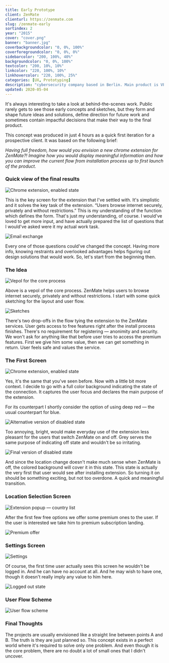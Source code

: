 ```yaml
---
title: Early Prototype
client: ZenMate
clienturl: https://zenmate.com
slug: /zenmate-early
sortindex: 2
year: "2015"
cover: "cover.png"
banner: "banner.jpg"
coverbackgroundcolor: "0, 0%, 100%"
coverforegroundcolor: "0, 0%, 0%"
sidebarcolor: "200, 100%, 40%"
backgroundcolor: "0, 0%, 100%"
textcolor: "200, 10%, 10%"
linkcolor: "220, 100%, 10%"
linkhovercolor: "220, 100%, 25%"
categories: [UX, Prototyping]
description: "cybersecurity company based in Berlin. Main product is VPN service and clients for desktop and mobile platforms."
updated: 2020-05-04
---
```



It's always interesting to take a look at behind-the-scenes work. Public rarely gets to see those early concepts and sketches, but they form and shape future ideas and solutions, define direction for future work and sometimes contain impactful decisions that make their way to the final product.

This concept was produced in just 4 hours as a quick first iteration for a prospective client. It was based on the following brief:

_Having full freedom, how would you envision a new chrome extension for ZenMate?! Imagine how you would display meaningful information and how you can improve the current flow from installation process up to first launch of the product._

### Quick view of the final results

![Chrome extension, enabled state](./final.png)

This is the key screen for the extension that I've settled with. It's simplistic and it solves the key task of the extension. “Users browse internet securely, privately and without restrictions.” This is my understanding of the function which defines the form. That's just my understanding, of course. I would've loved to get more input, and have actually prepared the list of questions that I would've asked were it my actual work task.

![Email exchange](./email.png)

Every one of those questions could've changed the concept. Having more info, knowing restraints and overlooked advantages helps figuring out design solutions that would work. So, let's start from the beginning then.

### The Idea

![Vepol for the core process](./vepol.png)

Above is a vepol of the core process. ZenMate helps users to browse internet securely, privately and without restrictions. I start with some quick sketching for the layout and user flow.

![Sketches](./sketches.png)

There's two drop-offs in the flow tying the extension to the ZenMate services. User gets access to free features right after the install process finishes. There's no requirement for registering — anonimity and security. We won't ask for anything like that before user tries to access the premium features. First we give him some value, then we can get something in return. User feels safe and values the service.

### The First Screen

![Chrome extension, enabled state](./final.png)

Yes, it's the same that you've seen before. Now with a little bit more context. I decide to go with a full color background indicating the state of the connection. It captures the user focus and declares the main purpose of the extension.

For its counterpart I shortly consider the option of using deep red — the usual counterpart for blue.

![Alternative version of disabled state](./disabledAlt.png)

Too annoying, bright, would make everyday use of the extension less pleasant for the users that switch ZenMate on and off. Grey serves the same purpose of indicating off state and wouldn't be so irritating.

![Final version of disabled state](./disabled.png)

And since the location change doesn't make much sense when ZenMate is off, the colored background will cover it in this state. This state is actually the very first that user would see after installing extension. So turning it on should be something exciting, but not too overdone. A quick and meaningful transition.

<Transition />

### Location Selection Screen

![Extension popup — country list](./countryList.png)

After the first few free options we offer some premium ones to the user. If the user is interested we take him to premium subscription landing.

![Premium offer](./premiumOffer.png)

### Settings Screen

![Settings](./settings.png)

Of course, the first time user actually sees this screen he wouldn't be logged in. And he can have no account at all. And he may wish to have one, though it doesn't really imply any value to him here.

![Logged out state](./loggedOut.png)

### User Flow Scheme

![User flow scheme](./flow.png)

### Final Thoughts

The projects are usually envisioned like a straight line between points A and B. The truth is they are just planned so. This concept exists in a perfect world where it's required to solve only one problem. And even though it is the core problem, there are no doubt a lot of small ones that I didn't uncover.
